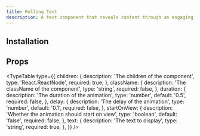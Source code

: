 ```yaml
---
title: Rolling Text
description: A text component that reveals content through an engaging rolling animation.
---
```


<ComponentPreview name="rolling-text-demo" />

## Installation

<ComponentInstallation name="rolling-text" />

## Props

<TypeTable
  type={{
    children: {
      description: 'The children of the component',
      type: 'React.ReactNode',
      required: true,
    },
    className: {
      description: 'The className of the component',
      type: 'string',
      required: false,
    },
    duration: {
      description: 'The duration of the animation',
      type: 'number',
      default: '0.5',
      required: false,
    },
    delay: {
      description: 'The delay of the animation',
      type: 'number',
      default: '0.1',
      required: false,
    },
    startOnView: {
      description: 'Whether the animation should start on view',
      type: 'boolean',
      default: 'false',
      required: false,
    },
    text: {
      description: 'The text to display',
      type: 'string',
      required: true,
    },
  }}
/>

